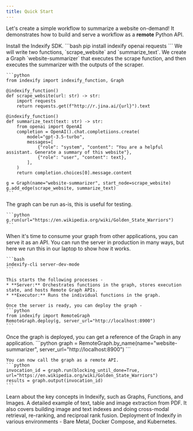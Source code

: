 ```yaml
---
title: Quick Start
---
```


Let's create a simple workflow to summarize a website on-demand! It demonstrates how to build and serve a workflow as a **remote** Python API.

<Steps>
  <Step title="Install">
    Install the Indexify SDK.
    ```bash
    pip install indexify openai requests
    ```
  </Step>
  <Step title="Define the Graph">
    We will write two functions, `scrape_website` and `summarize_text`.
    We create a Graph `website-summarizer` that executes the scrape function, and then executes the summarizer with the outputs of the scraper.

    ```python
    from indexify import indexify_function, Graph

    @indexify_function()
    def scrape_website(url: str) -> str:
        import requests
        return requests.get(f"http://r.jina.ai/{url}").text

    @indexify_function()
    def summarize_text(text: str) -> str:
        from openai import OpenAI
        completion = OpenAI().chat.completiions.create(
            model="gpt-3.5-turbo",
            messages=[
                {"role": "system", "content": "You are a helpful assistant. Generate a summary of this website"},
                {"role": "user", "content": text},
            ],
        )
        return completion.choices[0].message.content

    g = Graph(name="website-summarizer", start_node=scrape_website)
    g.add_edge(scrape_website, summarize_text)
    ```
  </Step>
  <Step title="Test the Graph In-Process">
    The graph can be run as-is, this is useful for testing.

    ```python
    g.run(url="https://en.wikipedia.org/wiki/Golden_State_Warriors")
    ```
  </Step>
  <Step title="Deploying a Graph as an Remote API">
    When it's time to consume your graph from other applications, you can serve it as an API. You can run the server in production in many ways, but here we run this in our laptop to show how it works.

    ```bash
    indexify-cli server-dev-mode
    ```

    This starts the following processes -
    * **Server:** Orchestrates functions in the graph, stores execution state, and hosts Remote Graph APIs.
    * **Executor:** Runs the individual functions in the graph.

    Once the server is ready, you can deploy the graph -
    ```python
    from indexify import RemoteGraph
    RemoteGraph.deploy(g, server_url="http://localhost:8900")
    ```
  </Step>
  <Step title="Call a Graph Endpoint">
    Once the graph is deployed, you can get a reference of the Graph in any application.
    ```python
    graph = RemoteGraph.by_name(name="website-summarizer", server_url="http://localhost:8900")
    ```

    You can now call the graph as a remote API.
    ```python
    invocation_id = graph.run(blocking_until_done=True, url="https://en.wikipedia.org/wiki/Golden_State_Warriors")
    results = graph.output(invocation_id)
    ```
  </Step>
</Steps>

<Card title="Key Concepts" icon="link" href="key-concepts" horizontal>
Learn about the key concepts in Indexify, such as Graphs, Functions, and Images.
</Card>
<Card title="Packaging Dependencies" icon="link" href="packaging-dependencies" horizontal>
  A detailed example of text, table and image extraction from PDF. It also covers building image and text indexes and doing
  cross-modal retrieval, re-ranking, and reciproal rank fusion.
</Card>
<Card title="Deployment" icon="link" href="operations/deployment" horizontal>
Deployment of Indexify in various environments - Bare Metal, Docker Compose, and Kubernetes.
</Card>
